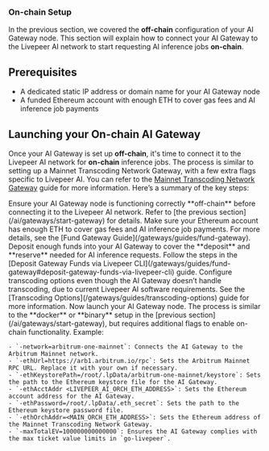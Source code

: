 ### On-chain Setup

In the previous section, we covered the **off-chain** configuration of your AI
Gateway node. This section will explain how to connect your AI Gateway to the
Livepeer AI network to start requesting AI inference jobs **on-chain**.

## Prerequisites

- A dedicated static IP address or domain name for your AI Gateway node
- A funded Ethereum account with enough ETH to cover gas fees and AI inference
  job payments

## Launching your On-chain AI Gateway

Once your AI Gateway is set up **off-chain**, it's time to connect it to the
Livepeer AI network for **on-chain** inference jobs. The process is similar to
setting up a Mainnet Transcoding Network Gateway, with a few extra flags
specific to Livepeer AI. You can refer to the
[Mainnet Transcoding Network Gateway](/gateways/guides/gateway-overview) guide
for more information. Here’s a summary of the key steps:

<Steps>
  <Step title="Verify Off-chain AI Gateway">
    Ensure your AI Gateway node is functioning correctly **off-chain** before connecting it to the Livepeer AI network. Refer to [the previous section](/ai/gateways/start-gateway) for details.
  </Step>
  <Step title="Prepare your Ethereum account">
    Make sure your Ethereum account has enough ETH to cover gas fees and AI inference job payments. For more details, see the [Fund Gateway Guide](/gateways/guides/fund-gateway).
  </Step>
  <Step title="Fund your AI Gateway">
    Deposit enough funds into your AI Gateway to cover the **deposit** and **reserve** needed for AI inference requests. Follow the steps in the [Deposit Gateway Funds via Livepeer CLI](/gateways/guides/fund-gateway#deposit-gateway-funds-via-livepeer-cli) guide.
  </Step>
  <Step title="Configure Transcoding Options">
    Configure transcoding options even though the AI Gateway doesn’t handle transcoding, due to current Livepeer AI software requirements. See the [Transcoding Options](/gateways/guides/transcoding-options) guide for more information.
  </Step>
  <Step title="Launch the AI Gateway">
    Now launch your AI Gateway node. The process is similar to the **docker** or **binary** setup in the [previous section](/ai/gateways/start-gateway), but requires additional flags to enable on-chain functionality. Example:

    - `-network=arbitrum-one-mainnet`: Connects the AI Gateway to the Arbitrum Mainnet network.
    - `-ethUrl=https://arb1.arbitrum.io/rpc`: Sets the Arbitrum Mainnet RPC URL. Replace it with your own if necessary.
    - `-ethKeystorePath=/root/.lpData/arbitrum-one-mainnet/keystore`: Sets the path to the Ethereum keystore file for the AI Gateway.
    - `-ethAcctAddr <LIVEPEER_AI_ORCH_ETH_ADDRESS>`: Sets the Ethereum account address for the AI Gateway.
    - `-ethPassword=/root/.lpData/.eth_secret`: Sets the path to the Ethereum keystore password file.
    - `-ethOrchAddr=<MAIN_ORCH_ETH_ADDRESS>`: Sets the Ethereum address of the Mainnet Transcoding Network Gateway.
    - `-maxTotalEV=100000000000000`: Ensures the AI Gateway complies with the max ticket value limits in `go-livepeer`.

  </Step>
</Steps>
